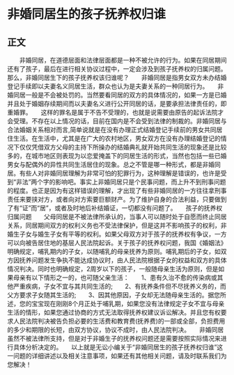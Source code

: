 # 非婚同居生的孩子抚养权归谁
## 正文
　　非婚同居，在道德层面和法律层面都是一种不被允许的行为。如果在同居期间还有了孩子，最后在进行相关协议过程中，一定会涉及到孩子抚养权的归属问题。那么，非婚同居生下的孩子抚养权该归谁呢？　　非婚同居是指男女双方未办结婚登记手续即以夫妻名义同居生活，群众也认为是夫妻关系的一种同居行为。　　非婚同居一般是不会被处罚的。当然要看同居的双方的具体情况的，如果一方是已婚并且处于婚姻存续期间而以夫妻名义进行公开同居的话，是要承担法律责任的，即重婚罪。　　这样的罪名是属于不告不受理的，也就是说需要由原告的起诉法院才会受理。不存在以上情况的话，目前在国内是不会受到法律的制裁的。非婚同居与合法婚姻关系相对而言,简单说就是在没有办理正式结婚登记手续前的男女共同居住生活。在生活中，尤其是在广大的农村地区，男女双方在没有办理结婚登记的情况下仅仅凭借双方父母的主持下所操办的结婚典礼就开始共同生活的现象还是比较多的，在城市地区则表现为以恋爱掩盖下的同居生活的形式，当然也包括一些已婚男女与配偶外的异性共同生活居住的现象。总之不管是哪一种形式，都是非婚同居。有些人对非婚同居理解为非常可怕的犯罪行为，这种理解是错误的，也许是受到“非法”两个字的影响吧。事实上非婚同居只是个民事问题，而上升不到刑事问题的程度。也正是因为有这样错误的理解，才出现了有些非婚同居的一方往往拿刑事责任来要挟对方，或者向对方索要巨额财产。为了维护自身的合法利益，只要做到了有“证”而“居”，或者及时地后补结婚证，一切都没有问题了。　　孩子的抚养权归属问题　　父母同居是不被法律所承认的，当事人可以随时处于自愿而终止同居关系，同居期间双方的权利义务也不受法律保护，但是这并不影响孩子的权利，非婚生子女与婚生子女有平等的权利。如果父母双方对于孩子的抚养权有争议，一方可以向被告居住地的基层人民法院起诉。关于孩子的抚养权问题，我国《婚姻法》明确规定，哺乳期内的子女，以随哺乳的母亲抚养为原则。哺乳期后的子女，如双方因抚养问题发生争执不能达成协议时，由人民法院根据子女的权益和双方的具体情况判决。同时也明确规定，2周岁以下的孩子，一般随母亲生活为原则，但是如果母亲有以下情形之一的，也可随父亲生活：　　1、患有久治不愈的传染病或其他严重疾病，子女不宜与其共同生活的;　　2、有抚养条件但不尽抚养义务的，而父方要求子女随其生活的;　　3、因其他原因，子女却无法随母亲生活的。据您所述，您的宝宝现在刚刚8个月正处于哺乳期，如果您没有法律规定子女不宜与母亲生活的情形，如果您通过协商的方式无法取得抚养权建议诉讼解决。并且您有权要求人民法院判决被告负担必要的生活费和教育费(抚养费)的一部或全部，负担费用的多少和期限的长短，由双方协议，协议不成时，由人民法院判决。　　非婚同居虽然不被法律所支持，但是对于非婚生子的抚养权问题还是需要按照实际情况来进行具体分析决定的。　　以上就是无讼小编关于“非婚同居生的孩子抚养权归谁”这一问题的详细讲述以及相关注意事项，如果还有其他相关问题，请及时联系我们为您解决！